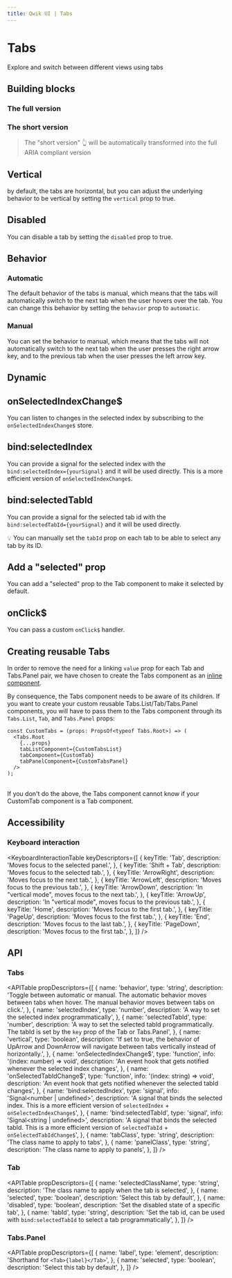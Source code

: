 ```yaml
---
title: Qwik UI | Tabs
---
```




<StatusBanner status={statusByComponent.headless.Tabs} />

# Tabs

Explore and switch between different views using tabs

<ShowcaseFirst />

## Building blocks

### The full version

<CodeSnippetLong />

### The short version

<CodeSnippetShort />

> The "short version" 👆 will be automatically transformed into the full ARIA compliant version

## Vertical

by default, the tabs are horizontal, but you can adjust the underlying behavior to be vertical by setting the `vertical` prop to true.

<ShowcaseVertical />

## Disabled

You can disable a tab by setting the `disabled` prop to true.

<ShowcaseDisabled />

## Behavior

### Automatic

The default behavior of the tabs is manual, which means that the tabs will automatically switch to the next tab when the user hovers over the tab. You can change this behavior by setting the `behavior` prop to `automatic`.

<ShowcaseAutomatic />

### Manual

You can set the behavior to manual, which means that the tabs will not automatically switch to the next tab when the user presses the right arrow key, and to the previous tab when the user presses the left arrow key.

<ShowcaseManual />

## Dynamic

<ShowcaseDynamic />

## onSelectedIndexChange$

You can listen to changes in the selected index by subscribing to the `onSelectedIndexChange$` store.

<ShowcaseOnSelectedIndexChange />

## bind:selectedIndex

You can provide a signal for the selected index with the `bind:selectedIndex={yourSignal}` and it will be used directly. This is a more efficient version of `onSelectedIndexChange$`.

## bind:selectedTabId

You can provide a signal for the selected tab id with the `bind:selectedTabId={yourSignal}`
and it will be used directly.

💡 You can manually set the `tabId` prop on each tab to be able to select any tab by its ID.

<ShowcaseSelectedTabId />

## Add a "selected" prop

You can add a "selected" prop to the Tab component to make it selected by default.

<ShowcaseSelectedProp />

## onClick$

You can pass a custom `onClick$` handler.

<ShowcaseOnClick />

## Creating reusable Tabs

In order to remove the need for a linking `value` prop for each Tab and Tabs.Panel pair, we have chosen to create the Tabs component as an [inline component](https://qwik.builder.io/docs/components/overview/#inline-components).

By consequence, the Tabs component needs to be aware of its children. If you want to create your custom reusable Tabs.List/Tab/Tabs.Panel components, you will have to pass them to the Tabs component through its `Tabs.List`, `Tab`, and `Tabs.Panel` props:

```tsx
const CustomTabs = (props: PropsOf<typeof Tabs.Root>) => (
  <Tabs.Root
    {...props}
    tabListComponent={CustomTabsList}
    tabComponent={CustomTab}
    tabPanelComponent={CustomTabsPanel}
  />
);
```

<br />

<Note status="warning">
  If you don't do the above, the Tabs component cannot know if your CustomTab component is
  a Tab component.
</Note>

<ShowcaseReusable />

## Accessibility

### Keyboard interaction

<KeyboardInteractionTable
  keyDescriptors={[
    {
      keyTitle: 'Tab',
      description: 'Moves focus to the selected panel.',
    },
    {
      keyTitle: 'Shift + Tab',
      description: 'Moves focus to the selected tab.',
    },
    {
      keyTitle: 'ArrowRight',
      description: 'Moves focus to the next tab.',
    },
    {
      keyTitle: 'ArrowLeft',
      description: 'Moves focus to the previous tab.',
    },
    {
      keyTitle: 'ArrowDown',
      description: 'In "vertical mode", moves focus to the next tab.',
    },
    {
      keyTitle: 'ArrowUp',
      description: 'In "vertical mode", moves focus to the previous tab.',
    },
    {
      keyTitle: 'Home',
      description: 'Moves focus to the first tab.',
    },
    {
      keyTitle: 'PageUp',
      description: 'Moves focus to the first tab.',
    },
    {
      keyTitle: 'End',
      description: 'Moves focus to the last tab.',
    },
    {
      keyTitle: 'PageDown',
      description: 'Moves focus to the first tab.',
    },
  ]}
/>

## API

### Tabs

<APITable
  propDescriptors={[
    {
      name: 'behavior',
      type: 'string',
      description:
        'Toggle between automatic or manual. The automatic behavior moves between tabs when hover. The manual behavior moves between tabs on click.',
    },
    {
      name: 'selectedIndex',
      type: 'number',
      description: 'A way to set the selected index programmatically',
    },
    {
      name: 'selectedTabId',
      type: 'number',
      description:
        'A way to set the selected tabId programmatically. The tabId is set by the `key` prop of the Tab or Tabs.Panel',
    },
    {
      name: 'vertical',
      type: 'boolean',
      description:
        'If set to true, the behavior of UpArrow and DownArrow will navigate between tabs vertically instead of horizontally.',
    },
    {
      name: 'onSelectedIndexChange$',
      type: 'function',
      info: '(index: number) => void',
      description: 'An event hook that gets notified whenever the selected index changes',
    },
    {
      name: 'onSelectedTabIdChange$',
      type: 'function',
      info: '(index: string) => void',
      description: 'An event hook that gets notified whenever the selected tabId changes',
    },
    {
      name: 'bind:selectedIndex',
      type: 'signal',
      info: 'Signal<number | undefined>',
      description:
        'A signal that binds the selected index. This is a more efficient version of `selectedIndex` + `onSelectedIndexChange$`',
    },
    {
      name: 'bind:selectedTabId',
      type: 'signal',
      info: 'Signal<string | undefined>',
      description:
        'A signal that binds the selected tabId. This is a more efficient version of `selectedTabId` + `onSelectedTabIdChange$`',
    },
    {
      name: 'tabClass',
      type: 'string',
      description: 'The class name to apply to tabs',
    },
    {
      name: 'panelClass',
      type: 'string',
      description: 'The class name to apply to panels',
    },
  ]}
/>

### Tab

<APITable
  propDescriptors={[
    {
      name: 'selectedClassName',
      type: 'string',
      description: 'The class name to apply when the tab is selected',
    },
    {
      name: 'selected',
      type: 'boolean',
      description: 'Select this tab by default',
    },
    {
      name: 'disabled',
      type: 'boolean',
      description: 'Set the disabled state of a specific tab',
    },
    {
      name: 'tabId',
      type: 'string',
      description:
        'Set the tab id, can be used with `bind:selectedTabId` to select a tab programmatically',
    },
  ]}
/>

### Tabs.Panel

<APITable
  propDescriptors={[
    {
      name: 'label',
      type: 'element',
      description: 'Shorthand for `<Tab>{label}</Tab>`',
    },
    {
      name: 'selected',
      type: 'boolean',
      description: 'Select this tab by default',
    },
  ]}
/>
